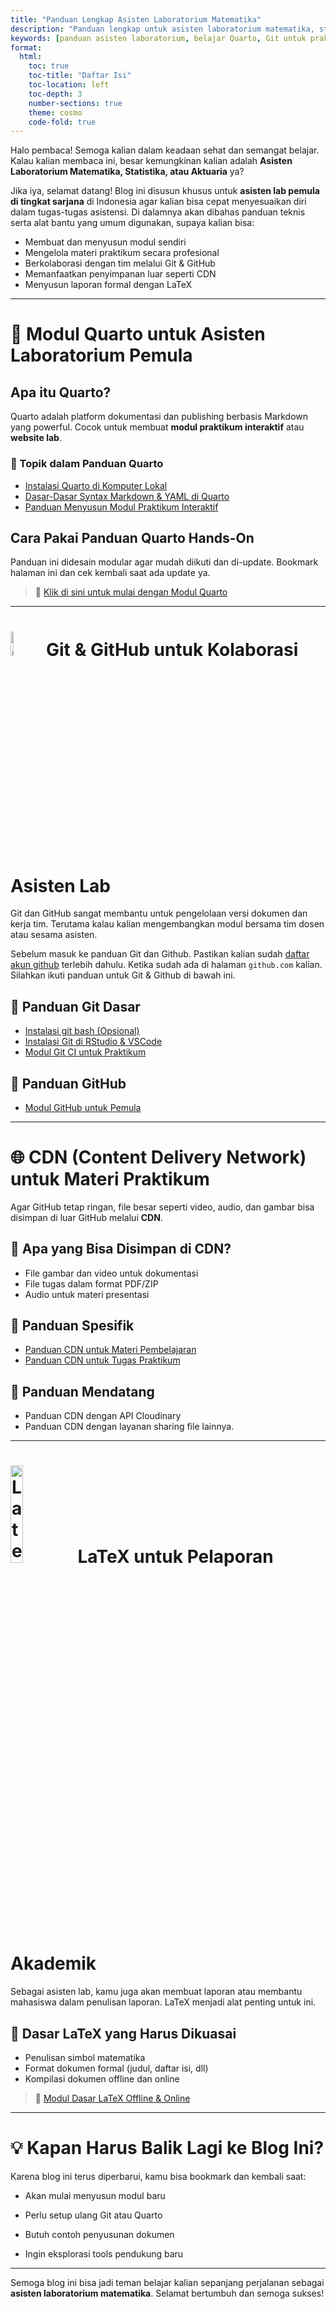 ```yaml
---
title: "Panduan Lengkap Asisten Laboratorium Matematika"
description: "Panduan lengkap untuk asisten laboratorium matematika, statistika, dan aktuaria."
keywords: [panduan asisten laboratorium, belajar Quarto, Git untuk praktikum, CDN kuliah, LaTeX dasar]
format:
  html:
    toc: true
    toc-title: "Daftar Isi"
    toc-location: left
    toc-depth: 3
    number-sections: true
    theme: cosmo
    code-fold: true
---
```


Halo pembaca! Semoga kalian dalam keadaan sehat dan semangat belajar. Kalau kalian membaca ini, besar kemungkinan kalian adalah **Asisten Laboratorium Matematika, Statistika, atau Aktuaria** ya?

Jika iya, selamat datang! Blog ini disusun khusus untuk **asisten lab pemula di tingkat sarjana** di Indonesia agar kalian bisa cepat menyesuaikan diri dalam tugas-tugas asistensi. Di dalamnya akan dibahas panduan teknis serta alat bantu yang umum digunakan, supaya kalian bisa:

- Membuat dan menyusun modul sendiri
- Mengelola materi praktikum secara profesional
- Berkolaborasi dengan tim melalui Git & GitHub
- Memanfaatkan penyimpanan luar seperti CDN
- Menyusun laporan formal dengan LaTeX

---

# 📘 Modul Quarto untuk Asisten Laboratorium Pemula

## Apa itu Quarto?

Quarto adalah platform dokumentasi dan publishing berbasis Markdown yang powerful. Cocok untuk membuat **modul praktikum interaktif** atau **website lab**.

### 🔹 Topik dalam Panduan Quarto
- [Instalasi Quarto di Komputer Lokal](./panduanQuarto/install.qmd)
- [Dasar-Dasar Syntax Markdown & YAML di Quarto](./panduanQuarto/dasarSyntax.qmd)
- [Panduan Menyusun Modul Praktikum Interaktif](./panduanQuarto/buat-Website.qmd)

## Cara Pakai Panduan Quarto Hands-On

Panduan ini didesain modular agar mudah diikuti dan di-update. Bookmark halaman ini dan cek kembali saat ada update ya.

> 🔗 [Klik di sini untuk mulai dengan Modul Quarto](./modulQuarto/modulQuarto.qmd)

---

# ![Github Pages](https://github.githubassets.com/assets/GitHub-Mark-ea2971cee799.png){width="10%"} Git & GitHub untuk Kolaborasi Asisten Lab

Git dan GitHub sangat membantu untuk pengelolaan versi dokumen dan kerja tim. Terutama kalau kalian mengembangkan modul bersama tim dosen atau sesama asisten.

Sebelum masuk ke panduan Git dan Github. Pastikan kalian sudah [daftar akun github](https://github.com/signup) terlebih dahulu. Ketika sudah ada di halaman `github.com` kalian. Silahkan ikuti panduan untuk Git & Github di bawah ini.

## 🔹 Panduan Git Dasar

- [Instalasi git bash (Opsional)](./Git-Github/git-bash.qmd)
- [Instalasi Git di RStudio & VSCode](./Git-Github/git-vscode-rstudio.qmd)
- [Modul Git CI untuk Praktikum](./Git-Github/git-CLI-CI.qmd)

## 🔹 Panduan GitHub
- [Modul GitHub untuk Pemula](./Git-Github/git1.qmd)

---

# 🌐 CDN (Content Delivery Network) untuk Materi Praktikum

Agar GitHub tetap ringan, file besar seperti video, audio, dan gambar bisa disimpan di luar GitHub melalui **CDN**.

## 🔹 Apa yang Bisa Disimpan di CDN?
- File gambar dan video untuk dokumentasi
- File tugas dalam format PDF/ZIP
- Audio untuk materi presentasi

## 🔹 Panduan Spesifik
- [Panduan CDN untuk Materi Pembelajaran](./CDN/CDN-materi.qmd)
- [Panduan CDN untuk Tugas Praktikum](./CDN/CDN-tugas.qmd)

## 🔹 Panduan Mendatang
- Panduan CDN dengan API Cloudinary
- Panduan CDN dengan layanan sharing file lainnya.

---

# ![Latex](https://logowik.com/content/uploads/images/latex6119.logowik.com.webp){width="20%"} LaTeX untuk Pelaporan Akademik

Sebagai asisten lab, kamu juga akan membuat laporan atau membantu mahasiswa dalam penulisan laporan. LaTeX menjadi alat penting untuk ini.

## 🔹 Dasar LaTeX yang Harus Dikuasai
- Penulisan simbol matematika
- Format dokumen formal (judul, daftar isi, dll)
- Kompilasi dokumen offline dan online

> 🔗 [Modul Dasar LaTeX Offline & Online](./latex/modul-latex.qmd)

---

# 💡 Kapan Harus Balik Lagi ke Blog Ini?

Karena blog ini terus diperbarui, kamu bisa bookmark dan kembali saat:

- Akan mulai menyusun modul baru

- Perlu setup ulang Git atau Quarto

- Butuh contoh penyusunan dokumen

- Ingin eksplorasi tools pendukung baru

---

Semoga blog ini bisa jadi teman belajar kalian sepanjang perjalanan sebagai **asisten laboratorium matematika**. Selamat bertumbuh dan semoga sukses!


